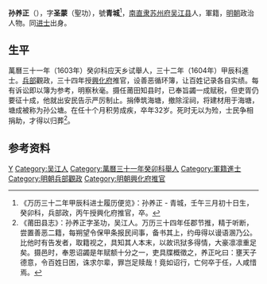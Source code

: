 '''孙养正'''（{{bd|1576年||1607年|catIdx=}}），字'''圣蒙'''（聖功），號'''青城'''<ref>《万历三十二年甲辰科进士履历便览》：孙养正 - 青城，壬午三月初十日生，癸卯科，兵部政，丙午授興化府推官，卒。</ref>，[[南直隶|南直隶]][[苏州府|苏州府]][[吴江县|吴江县]]人，軍籍，[[明朝|明朝]]政治人物。同[[进士|进士]]出身。

== 生平 ==
萬曆三十一年（1603年）癸卯科应天乡试舉人，三十二年（1604年）甲辰科進士。[[兵部|兵部]]觀政，三十四年授[[興化府|興化府]]推官，设善恶循环簿，让百姓记录各自实绩。每有诉讼即以簿为参考，明察秋毫。摄任莆田知县时，已奉旨蠲一成赋税，但吏胥仍要征十成，他就出安民告示严厉制止。捐俸筑海塘，撤除淫祠，将建材用于海塘，塘成被称为孙公塘。在任十个月积劳成疾，卒年32岁。死时无以为殓，士民争相捐助，才得以归葬<ref>《莆田县志》：孙养正字圣功，吴江人。万历三十四年任郡节推，精于听断，尝置善恶二籍，每朔望令保甲条报民间事，备书其上，约毋得以谩语溷乃公。比他时有告发者，取籍视之，具知其人本末，以故讯狱多得情，大豪凛凛重足矣。摄邑时，奉恩诏蠲是年赋额十分之一，吏具牒概徵之，养正叱曰：壅天子德意，令百姓日困，诛求尔辈，罪岂足赎哉！竟如诏行，亡何卒于任，人咸惜焉。</ref>。

==参考资料==
{{reflist}}

{{start box}}
{{s-off}}
{{s-before|[[庄则孝|庄则孝]]<br>}}
{{s-title|明朝兴化府推官|1606年—1607年}}
{{s-after|[[殷宗器|殷宗器]]<br>}}
{{end box}}

{{萬曆三十二年甲辰科殿試金榜}}

{{Authority control}}

{{DEFAULTSORT:}}
[[Category:孙姓|Y]]
[[Category:吴江人|Category:吴江人]]
[[Category:萬曆三十一年癸卯科舉人|Category:萬曆三十一年癸卯科舉人]]
[[Category:軍籍進士|Category:軍籍進士]]
[[Category:明朝兵部觀政|Category:明朝兵部觀政]]
[[Category:明朝興化府推官|Category:明朝興化府推官]]


{{明朝人物小作品}}